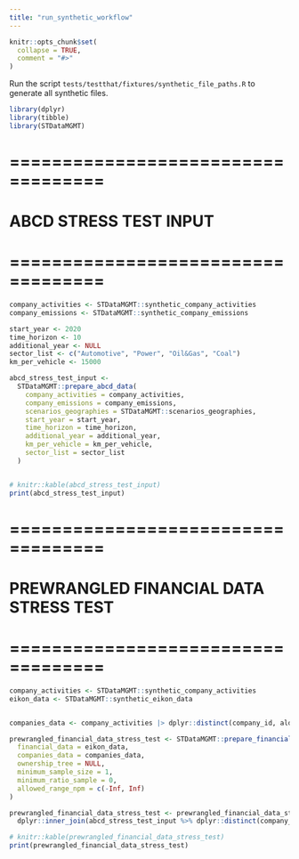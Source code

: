 ```yaml
---
title: "run_synthetic_workflow"
---
```


```r
knitr::opts_chunk$set(
  collapse = TRUE,
  comment = "#>"
)
```

Run the script `tests/testthat/fixtures/synthetic_file_paths.R` to generate all synthetic files.

```r
library(dplyr)
library(tibble)
library(STDataMGMT)
```

# ===================================
# ABCD STRESS TEST INPUT
# ===================================


```r


company_activities <- STDataMGMT::synthetic_company_activities
company_emissions <- STDataMGMT::synthetic_company_emissions

start_year <- 2020
time_horizon <- 10
additional_year <- NULL
sector_list <- c("Automotive", "Power", "Oil&Gas", "Coal")
km_per_vehicle <- 15000

abcd_stress_test_input <-
  STDataMGMT::prepare_abcd_data(
    company_activities = company_activities,
    company_emissions = company_emissions,
    scenarios_geographies = STDataMGMT::scenarios_geographies,
    start_year = start_year,
    time_horizon = time_horizon,
    additional_year = additional_year,
    km_per_vehicle = km_per_vehicle,
    sector_list = sector_list
  )


# knitr::kable(abcd_stress_test_input)
print(abcd_stress_test_input)
```

# ===================================
# PREWRANGLED FINANCIAL DATA STRESS TEST
# ===================================

```r

company_activities <- STDataMGMT::synthetic_company_activities
eikon_data <- STDataMGMT::synthetic_eikon_data


companies_data <- company_activities |> dplyr::distinct(company_id, ald_sector, ald_location)

prewrangled_financial_data_stress_test <- STDataMGMT::prepare_financial_data(
  financial_data = eikon_data,
  companies_data = companies_data,
  ownership_tree = NULL,
  minimum_sample_size = 1,
  minimum_ratio_sample = 0,
  allowed_range_npm = c(-Inf, Inf)
)

prewrangled_financial_data_stress_test <- prewrangled_financial_data_stress_test %>%
  dplyr::inner_join(abcd_stress_test_input %>% dplyr::distinct(company_id))

# knitr::kable(prewrangled_financial_data_stress_test)
print(prewrangled_financial_data_stress_test)
```
